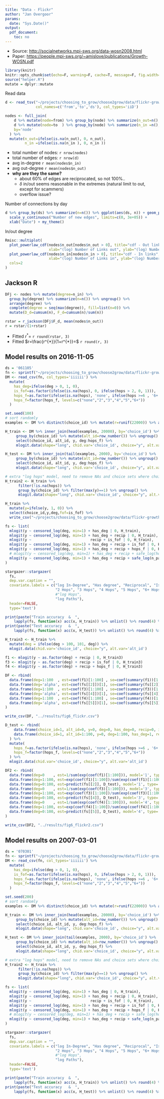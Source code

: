 ```yaml
---
title: "Data - Flickr"
author: "Jan Overgoor"
params:
  date: "Sys.Date()"
output:
  pdf_document:
    toc: no
---
```


* Source: [http://socialnetworks.mpi-sws.org/data-wosn2008.html](http://socialnetworks.mpi-sws.org/data-wosn2008.html)
* Paper:  [https://people.mpi-sws.org/~amislove/publications/Growth-WOSN.pdf](https://people.mpi-sws.org/~amislove/publications/Growth-WOSN.pdf)


```r
library(knitr)
knitr::opts_chunk$set(echo=F, warning=F, cache=T, message=F, fig.width=6, fig.height=2.5)
source("helper.R")
mutate = dplyr::mutate
```

Read data

```r
d <- read_tsv("~/projects/choosing_to_grow/choose2grow/data/flickr-growth.txt.gz",
              col_names=c('from','to','ds'), col_types='iiD')

nodes <- full_join(
    d %>% mutate(node=from) %>% group_by(node) %>% summarize(n_out=n(), first_out=min(ds)),
    d %>% mutate(node=to  ) %>% group_by(node) %>% summarize(n_in =n(), first_in =max(ds)),
    by='node'
  ) %>%
  mutate(n_out=ifelse(is.na(n_out), 0, n_out),
         n_in =ifelse(is.na(n_in ), 0, n_in ))
```

* total number of nodes: `r nrow(nodes)`
* total number of edges: `r nrow(d)`
* avg in-degree `r mean(nodes$n_in)`
* avg out-degree `r mean(nodes$n_out)`
* **why are they the same?**
    - about 60% of edges are reciprocated, so not 100%..
    - $\delta$ in/out seems reasonable in the extremes (natural limit to out, except for scammers)
    - overflow issue?

Number of connections by day

```r
d %>% group_by(ds) %>% summarize(n=n()) %>% ggplot(aes(ds, n)) + geom_point() +
  scale_y_continuous("Number of new edges", limits=c(0, 3e+05)) +
  xlab("Date") + my_theme()
```

In/out degree

```r
Rmisc::multiplot(
  plot_powerlaw_cdf(nodes$n_out[nodes$n_out > 0], title="cdf - Out links",
                    xlab="(log) Number of Links out", ylab="(log) Number of Accounts"),
  plot_powerlaw_cdf(nodes$n_in[nodes$n_in > 0], title="cdf - In links",
                    xlab="(log) Number of Links in", ylab="(log) Number of Accounts"),
  cols=2
)
```


## Jackson R

```r
DFj <- nodes %>% mutate(degree=n_in) %>%
  group_by(degree) %>% summarize(n=n()) %>% ungroup() %>%
  arrange(degree) %>%
  complete(degree = seq(max(degree)), fill=list(n=0)) %>%
  mutate(D_d=cumsum(n), F_d=cumsum(n)/sum(n))

rstar = r_jackson(DFj$F_d, mean(nodes$n_out))
r = rstar/(1+rstar)
```

* Fitted $r^{*}=$ `r round(rstar, 3)`
* Fitted $r=\frac{r^{*}}{1+r^{*}}=$ `r round(r, 3)`


## Model results on 2016-11-05

```r
ds = '061105'
fn <- sprintf("~/projects/choosing_to_grow/choose2grow/data/flickr-growth_choices_%s.csv", ds)
DM <- read_csv(fn, col_types='iiiiii') %>%
  mutate(
    has_deg=ifelse(deg > 0, 1, 0),
    is_fof=as.factor(ifelse(is.na(hops), 0, ifelse(hops > 2, 0, 1))),
    hops_f=as.factor(ifelse(is.na(hops), 'none', ifelse(hops >=6 , '6+', as.character(hops)))),
    hops_f=factor(hops_f, levels=c("none","2","3","4","5","6+"))
  )
```

```r
set.seed(100)
# sort randomly
examples <- DM %>% distinct(choice_id) %>% mutate(r=runif(22000)) %>% arrange(r)

H_train <- DM %>% inner_join(head(examples, 20000), by='choice_id') %>%
     group_by(choice_id) %>% mutate(alt_id=row_number()) %>% ungroup() %>%
     select(choice_id, alt_id, y, deg:hops_f) %>%
     mlogit.data(shape="long", chid.var='choice_id', choice="y", alt.var='alt_id')

H_test <- DM %>% inner_join(tail(examples, 2000), by='choice_id') %>%
     group_by(choice_id) %>% mutate(alt_id=row_number()) %>% ungroup() %>%
     select(choice_id, alt_id, y, deg:hops_f) %>%
     mlogit.data(shape="long", chid.var='choice_id', choice="y", alt.var='alt_id')

# extra "log hops" model, need to remove NAs and choice sets where choice was NA
H_train2 <- H_train %>% 
      filter(!is.na(hops)) %>%
      group_by(choice_id) %>% filter(max(y)==1) %>% ungroup() %>%
      mlogit.data(shape="long", chid.var='choice_id', choice="y", alt.var='alt_id')
```

```r
H_train %>%
  mutate(y=ifelse(y, 1, 0)) %>%
  select(choice_id,y,deg,fof=is_fof) %>%
  write_csv("~/projects/choosing_to_grow/choose2grow/data/flickr-growth_choices_py.csv")
```

```r
fs <- list(
  mlogit(y ~ censored_log(deg, min=1) + has_deg | 0, H_train),
  mlogit(y ~ censored_log(deg, min=1) + has_deg + recip | 0, H_train),
  mlogit(y ~                           recip + is_fof | 0, H_train),
  mlogit(y ~ censored_log(deg, min=1) + has_deg + recip + is_fof | 0, H_train),
  mlogit(y ~ censored_log(deg, min=1) + has_deg + recip + hops_f | 0, H_train),
  # mlogit(y ~ censored_log(deg, min=1) + has_deg + recip + safe_log(hops) | 0, H_train2),
  mlogit(y ~ censored_log(deg, min=1) + has_deg + recip + safe_log(n_paths) | 0, H_train)
)
```

```r
stargazer::stargazer(
  fs,
  dep.var.caption = "",
  covariate.labels = c("log In-Degree", "Has degree", "Reciprocal", "Is FoF",
                       "2 Hops", "3 Hops", "4 Hops", "5 Hops", "6+ Hops",
                       #"log Hops",
                       "log Paths"),
  header=FALSE,
  type='text')    
```

```r
print(paste("Train accuracy  &  ",
    lapply(fs, function(x) acc(x, H_train)) %>% unlist() %>% round(4) %>% paste(collapse=' & '), ' \\'))
print(paste("Test accuracy   &  ",
    lapply(fs, function(x) acc(x, H_test)) %>% unlist() %>% round(4) %>% paste(collapse=' & '), ' \\'))
```

```r
H_train3 <- H_train %>%
  mutate(deg = ifelse(deg > 100, 101, deg)) %>%
  mlogit.data(chid.var='choice_id', choice="y", alt.var='alt_id')

f1 <- mlogit(y ~ as.factor(deg) + recip | 0, H_train3)
f3 <- mlogit(y ~ as.factor(deg) + recip + is_fof | 0, H_train3)
f4 <- mlogit(y ~ as.factor(deg) + recip + hops_f | 0, H_train3)

DF <- rbind(
  data.frame(deg=1:100  , est=coef(f1)[1:100] , se=coef(summary(f1))[1:100,2] , model='1'),
  data.frame(deg='alpha', est=coef(fs[[2]])[1], se=coef(summary(fs[[2]]))[1,2], model='1'),
  data.frame(deg=1:100  , est=coef(f3)[1:100] , se=coef(summary(f3))[1:100,2] , model='3'),
  data.frame(deg='alpha', est=coef(fs[[4]])[1], se=coef(summary(fs[[4]]))[1,2], model='3'),
  data.frame(deg=1:100  , est=coef(f4)[1:100] , se=coef(summary(f4))[1:100,2] , model='4'),
  data.frame(deg='alpha', est=coef(fs[[5]])[1], se=coef(summary(fs[[5]]))[1,2], model='4')
)

write_csv(DF, "../results/fig6_flickr.csv")
```

```r
D_test <- rbind(
    data.frame(choice_id=1, alt_id=0, y=0, deg=0, has_deg=0, recip=0, is_fof=0, hops=NA),
    data.frame(choice_id=1, alt_id=1:100, y=0, deg=1:100, has_deg=1, recip=0, is_fof=0, hops=NA)
  ) %>%
  mutate(
    hops_f=as.factor(ifelse(is.na(hops), 'none', ifelse(hops >=6 , '6+', as.character(hops)))),
    hops_f=factor(hops_f, levels=c("none","2","3","4","5","6+"))
  ) %>%
  mlogit.data(chid.var='choice_id', choice="y", alt.var='alt_id')

DF2 <- rbind(
  data.frame(deg=0    , est=1/sum(exp(coef(f1)[1:100])), model='1', type='point'),
  data.frame(deg=1:100, est=exp(coef(f1)[1:100])/sum(exp(coef(f1)[1:100])), model='1', type='point'),
  data.frame(deg=0:100, est=predict(fs[[2]], D_test), model='1', type='line'),
  data.frame(deg=0    , est=1/sum(exp(coef(f3)[1:100])), model='3', type='point'),
  data.frame(deg=1:100, est=exp(coef(f3)[1:100])/sum(exp(coef(f3)[1:100])), model='3', type='point'),
  data.frame(deg=0:100, est=predict(fs[[4]], D_test), model='3', type='line'),
  data.frame(deg=0    , est=1/sum(exp(coef(f4)[1:100])), model='4', type='point'),
  data.frame(deg=1:100, est=exp(coef(f4)[1:100])/sum(exp(coef(f4)[1:100])), model='4', type='point'),
  data.frame(deg=0:100, est=predict(fs[[5]], D_test), model='4', type='line')
)

write_csv(DF2, "../results/fig6_flickr2.csv")
```


\newpage
## Model results on 2007-03-01

```r
ds = '070301'
fn <- sprintf("~/projects/choosing_to_grow/choose2grow/data/flickr-growth_choices_%s.csv", ds)
DM <- read_csv(fn, col_types='iiiiii') %>%
  mutate(
    has_deg=ifelse(deg > 0, 1, 0),
    is_fof=as.factor(ifelse(is.na(hops), 0, ifelse(hops > 2, 0, 1))),
    hops_f=as.factor(ifelse(is.na(hops), 'none', ifelse(hops >=6 , '6+', as.character(hops)))),
    hops_f=factor(hops_f, levels=c("none","2","3","4","5","6+"))
  )
```

```r
set.seed(200)
# sort randomly
examples <- DM %>% distinct(choice_id) %>% mutate(r=runif(22000)) %>% arrange(r)

H_train <- DM %>% inner_join(head(examples, 20000), by='choice_id') %>%
     group_by(choice_id) %>% mutate(alt_id=row_number()) %>% ungroup() %>%
     select(choice_id, alt_id, y, deg:hops_f) %>%
     mlogit.data(shape="long", chid.var='choice_id', choice="y", alt.var='alt_id')

H_test <- DM %>% inner_join(tail(examples, 2000), by='choice_id') %>%
     group_by(choice_id) %>% mutate(alt_id=row_number()) %>% ungroup() %>%
     select(choice_id, alt_id, y, deg:hops_f) %>%
     mlogit.data(shape="long", chid.var='choice_id', choice="y", alt.var='alt_id')

# extra "log hops" model, need to remove NAs and choice sets where choice was NA
H_train2 <- H_train %>% 
      filter(!is.na(hops)) %>%
      group_by(choice_id) %>% filter(max(y)==1) %>% ungroup() %>%
      mlogit.data(shape="long", chid.var='choice_id', choice="y", alt.var='alt_id')

```

```r
fs <- list(
  mlogit(y ~ censored_log(deg, min=1) + has_deg | 0, H_train),
  mlogit(y ~ censored_log(deg, min=1) + has_deg + recip | 0, H_train),
  mlogit(y ~                           recip + is_fof | 0, H_train),
  mlogit(y ~ censored_log(deg, min=1) + has_deg + recip + is_fof | 0, H_train),
  mlogit(y ~ censored_log(deg, min=1) + has_deg + recip + hops_f | 0, H_train),
  # mlogit(y ~ censored_log(deg, min=1) + has_deg + recip + safe_log(hops) | 0, H_train2),
  mlogit(y ~ censored_log(deg, min=1) + has_deg + recip + safe_log(n_paths) | 0, H_train)
)
```

```r
stargazer::stargazer(
  fs,
  dep.var.caption = "",
  covariate.labels = c("log In-Degree", "Has degree", "Reciprocal", "Is FoF",
                       "2 Hops", "3 Hops", "4 Hops", "5 Hops", "6+ Hops",
                       #"log Hops",
                       "log Paths"),
  header=FALSE, 
  type='text')
```

```r
print(paste("Train accuracy  &  ",
    lapply(fs, function(x) acc(x, H_train)) %>% unlist() %>% round(4) %>% paste(collapse=' & '), ' \\'))
print(paste("Test accuracy   &  ",
    lapply(fs, function(x) acc(x, H_test)) %>% unlist() %>% round(4) %>% paste(collapse=' & '), ' \\'))
```
